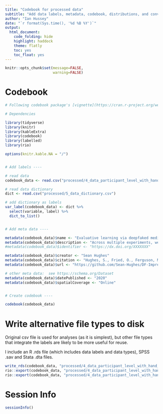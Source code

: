 ```yaml
---
title: "Codebook for processed data"
subtitle: "Add data labels, metadata, codebook, distributions, and convert to other file types"
author: "Ian Hussey"
date: "`r format(Sys.time(), '%d %B %Y')`"
output:
  html_document:
    code_folding: hide
    highlight: haddock
    theme: flatly
    toc: yes
    toc_float: yes
---
```


```r
knitr::opts_chunk$set(message=FALSE,
                      warning=FALSE)
```

# Codebook

```r

# Following codebook package's [vignette](https://cran.r-project.org/web/packages/codebook/vignettes/codebook_tutorial.html)

# Dependencies

library(tidyverse)
library(knitr)
library(kableExtra)
library(codebook)
library(labelled)
library(rio)

options(knitr.kable.NA = "/")


# Add labels ----

# read data
codebook_data <- read.csv("processed/4_data_participant_level_with_hand_scoring.csv")

# read data dictionary
dict <- read.csv("processed/5_data_dictionary.csv")

# add dictionary as labels
var_label(codebook_data) <- dict %>% 
  select(variable, label) %>% 
  dict_to_list()


# Add meta data ----

metadata(codebook_data)$name <- "Evaluative learning via deepfaked media"
metadata(codebook_data)$description <- "Across multiple experiments, we demonstrated that 'deepfakes' can establish automatic biases, self-reported evaluations, and behavioural intentions."
#metadata(codebook_data)$identifier <- "https://dx.doi.org/XXXXXXX"

metadata(codebook_data)$creator <- "Sean Hughes"
metadata(codebook_data)$citation <- "Hughes, S., Fried, O., Ferguson, M. J., Yao, D., Hughes, C., Hughes, R., & Hussey, I. (2020). Using Deepfakes to Hack the Human Mind."
metadata(codebook_data)$url <- "https://github.com/Sean-Hughes/DF-Impression-Formation--Video-and-Audio-"

# other meta data:  see https://schema.org/Dataset
metadata(codebook_data)$datePublished <- "2020"
metadata(codebook_data)$spatialCoverage <- "Online" 


# Create codebook ----

codebook(codebook_data)

```

# Write alternative file types to disk

Original csv file is used for analyses (as it is simplest), but other file types that integrate the labels are likely to be more useful for reuse. 

I include an R .rds file (which includes data labels and data types), SPSS .sav and Stata .dta files. 

```r

write_rds(codebook_data, "processed/4_data_participant_level_with_hand_scoring.rds") 
rio::export(codebook_data, "processed/4_data_participant_level_with_hand_scoring.sav") # SPSS file
rio::export(codebook_data, "processed/4_data_participant_level_with_hand_scoring.dta") # Stata file

```

# Session Info

```r

sessionInfo()

```



